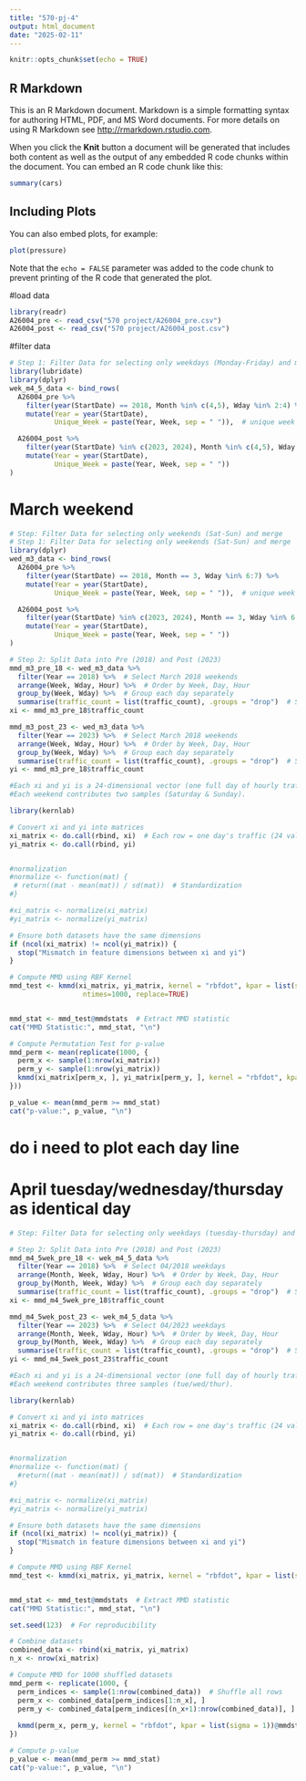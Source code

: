 ```yaml
---
title: "570-pj-4"
output: html_document
date: "2025-02-11"
---
```


```r
knitr::opts_chunk$set(echo = TRUE)
```

## R Markdown

This is an R Markdown document. Markdown is a simple formatting syntax for authoring HTML, PDF, and MS Word documents. For more details on using R Markdown see <http://rmarkdown.rstudio.com>.

When you click the **Knit** button a document will be generated that includes both content as well as the output of any embedded R code chunks within the document. You can embed an R code chunk like this:

```r
summary(cars)
```

## Including Plots

You can also embed plots, for example:

```r
plot(pressure)
```

Note that the `echo = FALSE` parameter was added to the code chunk to prevent printing of the R code that generated the plot.


#load data

```r
library(readr)
A26004_pre <- read_csv("570 project/A26004_pre.csv")
A26004_post <- read_csv("570 project/A26004_post.csv")
```


#filter data
```r

# Step 1: Filter Data for selecting only weekdays (Monday-Friday) and merge
library(lubridate)
library(dplyr)
wek_m4_5_data <- bind_rows(
  A26004_pre %>%  
    filter(year(StartDate) == 2018, Month %in% c(4,5), Wday %in% 2:4) %>%
    mutate(Year = year(StartDate), 
           Unique_Week = paste(Year, Week, sep = " ")),  # unique week no.

  A26004_post %>%  
    filter(year(StartDate) %in% c(2023, 2024), Month %in% c(4,5), Wday %in% 2:4) %>%
    mutate(Year = year(StartDate), 
           Unique_Week = paste(Year, Week, sep = " "))  
)
```
# March weekend
```r
# Step: Filter Data for selecting only weekends (Sat-Sun) and merge
# Step 1: Filter Data for selecting only weekends (Sat-Sun) and merge
library(dplyr)
wed_m3_data <- bind_rows(
  A26004_pre %>%  
    filter(year(StartDate) == 2018, Month == 3, Wday %in% 6:7) %>%
    mutate(Year = year(StartDate), 
           Unique_Week = paste(Year, Week, sep = " ")),  # unique week no.

  A26004_post %>%  
    filter(year(StartDate) %in% c(2023, 2024), Month == 3, Wday %in% 6:7) %>%
    mutate(Year = year(StartDate), 
           Unique_Week = paste(Year, Week, sep = " "))  
)

# Step 2: Split Data into Pre (2018) and Post (2023)
mmd_m3_pre_18 <- wed_m3_data %>%
  filter(Year == 2018) %>%  # Select March 2018 weekends
  arrange(Week, Wday, Hour) %>%  # Order by Week, Day, Hour
  group_by(Week, Wday) %>%  # Group each day separately
  summarise(traffic_count = list(traffic_count), .groups = "drop")  # Store as list
xi <- mmd_m3_pre_18$traffic_count

mmd_m3_post_23 <- wed_m3_data %>%
  filter(Year == 2023) %>%  # Select March 2018 weekends
  arrange(Week, Wday, Hour) %>%  # Order by Week, Day, Hour
  group_by(Week, Wday) %>%  # Group each day separately
  summarise(traffic_count = list(traffic_count), .groups = "drop")  # Store as list
yi <- mmd_m3_pre_18$traffic_count

#Each xi and yi is a 24-dimensional vector (one full day of hourly traffic).
#Each weekend contributes two samples (Saturday & Sunday).

library(kernlab)

# Convert xi and yi into matrices
xi_matrix <- do.call(rbind, xi)  # Each row = one day's traffic (24 values)
yi_matrix <- do.call(rbind, yi)


#normalization 
#normalize <- function(mat) {
 # return((mat - mean(mat)) / sd(mat))  # Standardization
#}

#xi_matrix <- normalize(xi_matrix)
#yi_matrix <- normalize(yi_matrix)

# Ensure both datasets have the same dimensions
if (ncol(xi_matrix) != ncol(yi_matrix)) {
  stop("Mismatch in feature dimensions between xi and yi")
}

# Compute MMD using RBF Kernel
mmd_test <- kmmd(xi_matrix, yi_matrix, kernel = "rbfdot", kpar = list(sigma = 0.1), alpha=0.05, 
                  ntimes=1000, replace=TRUE)


mmd_stat <- mmd_test@mmdstats  # Extract MMD statistic
cat("MMD Statistic:", mmd_stat, "\n")

# Compute Permutation Test for p-value
mmd_perm <- mean(replicate(1000, {
  perm_x <- sample(1:nrow(xi_matrix))
  perm_y <- sample(1:nrow(yi_matrix))
  kmmd(xi_matrix[perm_x, ], yi_matrix[perm_y, ], kernel = "rbfdot", kpar = list(sigma = 1))@mmdstats
}))

p_value <- mean(mmd_perm >= mmd_stat)
cat("p-value:", p_value, "\n")
```




# do i need to plot each day line 
# April tuesday/wednesday/thursday as identical day
```r
# Step: Filter Data for selecting only weekdays (tuesday-thursday) and merge

# Step 2: Split Data into Pre (2018) and Post (2023)
mmd_m4_5wek_pre_18 <- wek_m4_5_data %>%
  filter(Year == 2018) %>%  # Select 04/2018 weekdays
  arrange(Month, Week, Wday, Hour) %>%  # Order by Week, Day, Hour
  group_by(Month, Week, Wday) %>%  # Group each day separately
  summarise(traffic_count = list(traffic_count), .groups = "drop")  # Store as list
xi <- mmd_m4_5wek_pre_18$traffic_count

mmd_m4_5wek_post_23 <- wek_m4_5_data %>%
  filter(Year == 2023) %>%  # Select 04/2023 weekdays
  arrange(Month, Week, Wday, Hour) %>%  # Order by Week, Day, Hour
  group_by(Month, Week, Wday) %>%  # Group each day separately
  summarise(traffic_count = list(traffic_count), .groups = "drop")  # Store as list
yi <- mmd_m4_5wek_post_23$traffic_count

#Each xi and yi is a 24-dimensional vector (one full day of hourly traffic).
#Each weekend contributes three samples (tue/wed/thur).

library(kernlab)

# Convert xi and yi into matrices
xi_matrix <- do.call(rbind, xi)  # Each row = one day's traffic (24 values)
yi_matrix <- do.call(rbind, yi)


#normalization 
#normalize <- function(mat) {
  #return((mat - mean(mat)) / sd(mat))  # Standardization
#}

#xi_matrix <- normalize(xi_matrix)
#yi_matrix <- normalize(yi_matrix)

# Ensure both datasets have the same dimensions
if (ncol(xi_matrix) != ncol(yi_matrix)) {
  stop("Mismatch in feature dimensions between xi and yi")
}

# Compute MMD using RBF Kernel
mmd_test <- kmmd(xi_matrix, yi_matrix, kernel = "rbfdot", kpar = list(sigma = 0.1))


mmd_stat <- mmd_test@mmdstats  # Extract MMD statistic
cat("MMD Statistic:", mmd_stat, "\n")

set.seed(123)  # For reproducibility

# Combine datasets
combined_data <- rbind(xi_matrix, yi_matrix)
n_x <- nrow(xi_matrix)

# Compute MMD for 1000 shuffled datasets
mmd_perm <- replicate(1000, {
  perm_indices <- sample(1:nrow(combined_data))  # Shuffle all rows
  perm_x <- combined_data[perm_indices[1:n_x], ]
  perm_y <- combined_data[perm_indices[(n_x+1):nrow(combined_data)], ]
  
  kmmd(perm_x, perm_y, kernel = "rbfdot", kpar = list(sigma = 1))@mmdstats[1]
})

# Compute p-value
p_value <- mean(mmd_perm >= mmd_stat)  
cat("p-value:", p_value, "\n")
```

